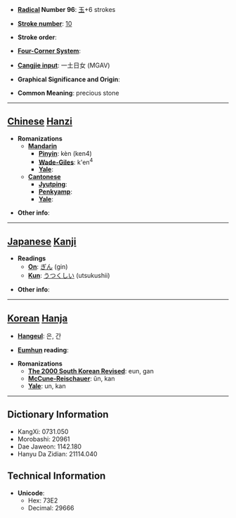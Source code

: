 * '''[[Wiktionary:Chinese radical index| Radical]] Number 96''': [[Wiktionary:Chinese radical index 玉|玉]]+6 strokes

* '''[[Wiktionary:Chinese total strokes index|Stroke number]]''': [[Wiktionary:Chinese total strokes index 10|10]]

* '''Stroke order''': 

* '''[[Wiktionary:Chinese four corner index|Four-Corner System]]''': 

* '''[[Wiktionary:Chinese Cangjie index|Cangjie input]]''': 一土日女 (MGAV)

* '''Graphical Significance and Origin''': 

* '''Common Meaning''': precious stone

----

== [[Chinese]] [[Hanzi]] ==

* '''Romanizations'''
** '''[[Mandarin]]'''
*** '''[[Pinyin]]''': kèn (ken4)
*** '''[[Wade-Giles]]''': k'en<sup>4</sup>
*** '''[[Yale]]''': 
** '''[[Cantonese]]'''
*** '''[[Jyutping]]''':
*** '''[[Penkyamp]]''': 
*** '''[[Yale]]''': 

* '''Other info''': 

----

== [[Japanese]] [[Kanji]] ==

* '''Readings'''
** '''[[On]]''': [[ぎん]] (gin)
** '''[[Kun]]''': [[うつくしい]] (utsukushii)

* '''Other info''':  

----

== [[Korean]] [[Hanja]] ==

* '''[[Hangeul]]''': 은, 간

* '''[[Eumhun]] reading''': 

* '''Romanizations'''
** '''[[The 2000 South Korean Revised Romanization|The 2000 South Korean Revised]]''': eun, gan
** '''[[McCune-Reischauer]]''': ŭn, kan
** '''[[Yale]]''': un, kan

----

== Dictionary Information ==

* KangXi: 0731.050
* Morobashi: 20961
* Dae Jaweon: 1142.180
* Hanyu Da Zidian: 21114.040

== Technical Information ==

* '''Unicode''':
** Hex: 73E2
** Decimal: 29666
